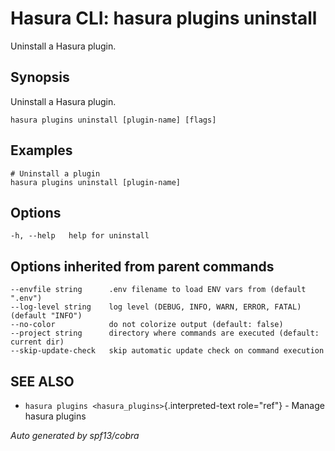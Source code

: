 
Hasura CLI: hasura plugins uninstall
====================================

Uninstall a Hasura plugin.

Synopsis
--------

Uninstall a Hasura plugin.

    hasura plugins uninstall [plugin-name] [flags]

Examples
--------

    # Uninstall a plugin
    hasura plugins uninstall [plugin-name]

Options
-------

    -h, --help   help for uninstall

Options inherited from parent commands
--------------------------------------

    --envfile string      .env filename to load ENV vars from (default ".env")
    --log-level string    log level (DEBUG, INFO, WARN, ERROR, FATAL) (default "INFO")
    --no-color            do not colorize output (default: false)
    --project string      directory where commands are executed (default: current dir)
    --skip-update-check   skip automatic update check on command execution

SEE ALSO
--------

-   `hasura plugins <hasura_plugins>`{.interpreted-text role="ref"} -
    Manage hasura plugins

*Auto generated by spf13/cobra*
